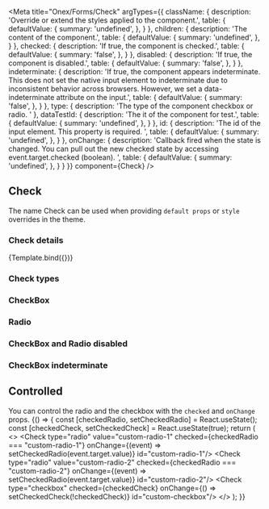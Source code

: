 

<Meta
    title="Onex/Forms/Check"
    argTypes={{
        className: {
            description: 'Override or extend the styles applied to the component.',
            table: {
                defaultValue: {
                    summary: 'undefined',
                },
            }
        },
        children: {
            description: 'The content of the component.',
            table: {
                defaultValue: {
                    summary: 'undefined',
                },
            }
        },
        checked: {
            description: 'If true, the component is checked.',
            table: {
                defaultValue: {
                    summary: 'false',
                },
            }
        },
        disabled: {
            description: 'If true, the component is disabled.',
            table: {
                defaultValue: {
                    summary: 'false',
                },
            }
        },
        indeterminate: {
            description: 'If true, the component appears indeterminate. This does not set the native input element to indeterminate due to inconsistent behavior across browsers. However, we set a data-indeterminate attribute on the input.',
            table: {
                defaultValue: {
                    summary: 'false',
                },
            }
        },
        type: {
            description: 'The type of the component checkbox or radio. '
        },
        dataTestId: {
            description: 'The it of the component for test.',
            table: {
                defaultValue: {
                    summary: 'undefined',
                },
            }
        },
        id: {
            description: 'The id of the input element. This property is required. ',
            table: {
                defaultValue: {
                    summary: 'undefined',
                },
            }
        },
        onChange: {
            description: 'Callback fired when the state is changed. You can pull out the new checked state by accessing event.target.checked (boolean). ',
            table: {
                defaultValue: {
                    summary: 'undefined',
                },
            }
        }
    }}
    component={Check}
/>


## Check

The name Check can be used when providing `default props` or `style` overrides in the theme.

### Check details
<Canvas>
    <Story
        name="Demo"
        args={{
            size: 'sm',
            type: 'checkbox',
            children: 'Label text',
            className: 'custom-badge',
            dataTestId: 'text-badge-id',
        }}>
        {Template.bind({})}
    </Story>
</Canvas>

<ArgsTable story="Demo" />

### Check types

<Canvas>
    <Story id='onex-forms-check--checkbox' />
    <Story id='onex-forms-check--radio' />
</Canvas>

### CheckBox

<Canvas>
    <Story id='onex-forms-check--checkbox' />
    <Story id='onex-forms-check--checkbox-with-label' />
</Canvas>

### Radio

<Canvas>
    <Story id='onex-forms-check--radio' />
    <Story id='onex-forms-check--radio-with-label' />
</Canvas>

### CheckBox and Radio disabled

<Canvas>
    <Story id='onex-forms-check--checkbox-checked-disabled' />
    <Story id='onex-forms-check--checkbox-disabled-with-label' />
    <Story id='onex-forms-check--radio-checked-disabled' />
    <Story id='onex-forms-check--radio-disabled-with-label' />
</Canvas>

### CheckBox indeterminate

<Canvas>
    <Story id='onex-forms-check--checkbox-indeterminate' />
    <Story id='onex-forms-check--checkbox-indeterminate-disabled' />
</Canvas>

## Controlled
You can control the radio and the checkbox with the ```checked``` and ```onChange``` props.
<Canvas>
  <Story name="Controlled">
    {() => {
      const [checkedRadio, setCheckedRadio] = React.useState();
      const [checkedCheck, setCheckedCheck] = React.useState(true);
      return (
        <>
          <Check
            type="radio"
            value="custom-radio-1"
            checked={checkedRadio === "custom-radio-1"}
            onChange={(event) => setCheckedRadio(event.target.value)}
            id="custom-radio-1"/>
          <Check
            type="radio"
            value="custom-radio-2"
            checked={checkedRadio === "custom-radio-2"}
            onChange={(event) => setCheckedRadio(event.target.value)}
            id="custom-radio-2"/>
          <Check
            type="checkbox"
            checked={checkedCheck}
            onChange={() => setCheckedCheck(!checkedCheck)}
            id="custom-checkbox"/>
        </>
      );
    }}
  </Story>
</Canvas>
